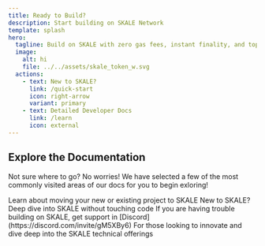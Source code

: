 ```yaml
---
title: Ready to Build? 
description: Start building on SKALE Network
template: splash
hero:
  tagline: Build on SKALE with zero gas fees, instant finality, and top-tier DX
  image:
    alt: hi
    file: ../../assets/skale_token_w.svg
  actions:
    - text: New to SKALE?
      link: /quick-start
      icon: right-arrow
      variant: primary
    - text: Detailed Developer Docs
      link: /learn
      icon: external
---
```



## Explore the Documentation

Not sure where to go? No worries! We have selected a few of the most commonly visited areas of our docs for you to begin exloring!

<CardGrid>
	<Card title="Quick Start" icon="add-document">
		Learn about moving your new or existing project to SKALE
	</Card>
	<Card title="Learn about SKALE" icon="information">
		New to SKALE? Deep dive into SKALE without touching code
	</Card>
	<Card title="Issues + Support" icon="error">
		If you are having trouble building on SKALE, get support in [Discord](https://discord.com/invite/gM5XBy6)
	</Card>
	<Card title="Developer Deep Dive" icon="laptop">
		For those looking to innovate and dive deep into the SKALE technical offerings
	</Card>
</CardGrid>